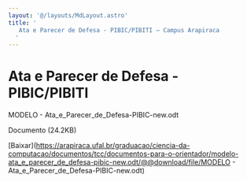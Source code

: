 ```yaml
---
layout: '@/layouts/MdLayout.astro'
title: '
   Ata e Parecer de Defesa - PIBIC/PIBITI — Campus Arapiraca
  '
---
```




Ata e Parecer de Defesa - PIBIC/PIBITI
======================================











 MODELO - Ata\_e\_Parecer\_de\_Defesa-PIBIC-new.odt
   

 Documento 
 (24.2KB)
 

[Baixar](https://arapiraca.ufal.br/graduacao/ciencia-da-computacao/documentos/tcc/documentos-para-o-orientador/modelo-ata_e_parecer_de_defesa-pibic-new.odt/@@download/file/MODELO - Ata_e_Parecer_de_Defesa-PIBIC-new.odt) 










